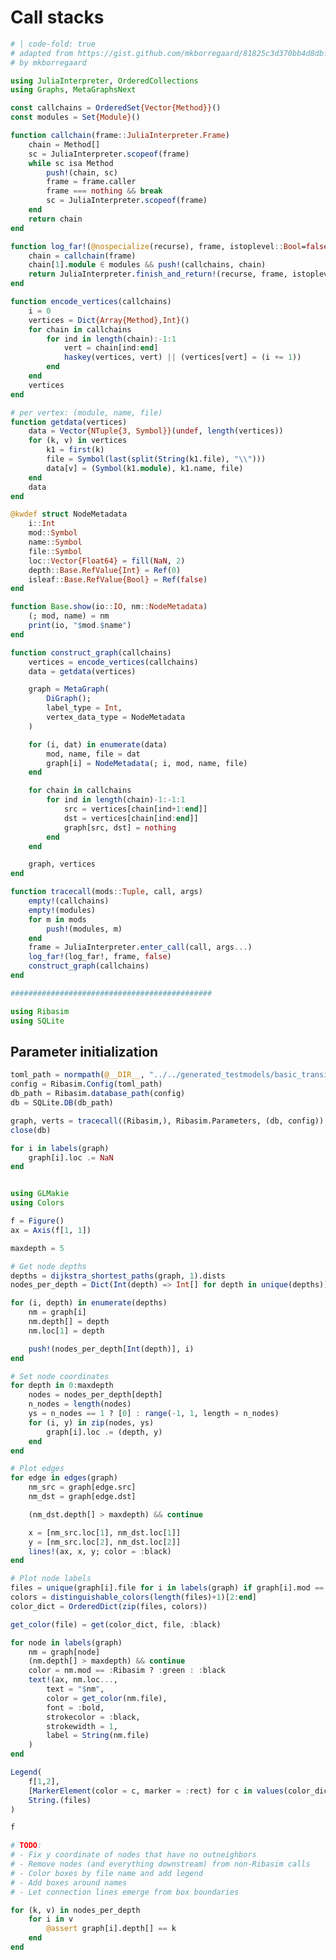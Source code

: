 # Call stacks

```julia
# | code-fold: true
# adapted from https://gist.github.com/mkborregaard/81825c3d370bb4d8dbfe59c3b2ae4b33
# by mkborregaard

using JuliaInterpreter, OrderedCollections
using Graphs, MetaGraphsNext

const callchains = OrderedSet{Vector{Method}}()
const modules = Set{Module}()

function callchain(frame::JuliaInterpreter.Frame)
    chain = Method[]
    sc = JuliaInterpreter.scopeof(frame)
    while sc isa Method
        push!(chain, sc)
        frame = frame.caller
        frame === nothing && break
        sc = JuliaInterpreter.scopeof(frame)
    end
    return chain
end

function log_far!(@nospecialize(recurse), frame, istoplevel::Bool=false)
    chain = callchain(frame)
    chain[1].module ∈ modules && push!(callchains, chain)
    return JuliaInterpreter.finish_and_return!(recurse, frame, istoplevel)
end

function encode_vertices(callchains)
    i = 0
    vertices = Dict{Array{Method},Int}()
    for chain in callchains
        for ind in length(chain):-1:1
            vert = chain[ind:end]
            haskey(vertices, vert) || (vertices[vert] = (i += 1))
        end
    end
    vertices
end

# per vertex: (module, name, file)
function getdata(vertices)
    data = Vector{NTuple{3, Symbol}}(undef, length(vertices))
    for (k, v) in vertices
        k1 = first(k)
        file = Symbol(last(split(String(k1.file), "\\")))
        data[v] = (Symbol(k1.module), k1.name, file)
    end
    data
end

@kwdef struct NodeMetadata
    i::Int
    mod::Symbol
    name::Symbol
    file::Symbol
    loc::Vector{Float64} = fill(NaN, 2)
    depth::Base.RefValue{Int} = Ref(0)
    isleaf::Base.RefValue{Bool} = Ref(false)
end

function Base.show(io::IO, nm::NodeMetadata)
    (; mod, name) = nm
    print(io, "$mod.$name")
end

function construct_graph(callchains)
    vertices = encode_vertices(callchains)
    data = getdata(vertices)

    graph = MetaGraph(
        DiGraph();
        label_type = Int,
        vertex_data_type = NodeMetadata
    )

    for (i, dat) in enumerate(data)
        mod, name, file = dat
        graph[i] = NodeMetadata(; i, mod, name, file)
    end

    for chain in callchains
        for ind in length(chain)-1:-1:1
            src = vertices[chain[ind+1:end]]
            dst = vertices[chain[ind:end]]
            graph[src, dst] = nothing
        end
    end

    graph, vertices
end

function tracecall(mods::Tuple, call, args)
    empty!(callchains)
    empty!(modules)
    for m in mods
        push!(modules, m)
    end
    frame = JuliaInterpreter.enter_call(call, args...)
    log_far!(log_far!, frame, false)
    construct_graph(callchains)
end

#############################################

using Ribasim
using SQLite
```

## Parameter initialization

```julia
toml_path = normpath(@__DIR__, "../../generated_testmodels/basic_transient/ribasim.toml")
config = Ribasim.Config(toml_path)
db_path = Ribasim.database_path(config)
db = SQLite.DB(db_path)

graph, verts = tracecall((Ribasim,), Ribasim.Parameters, (db, config))
close(db)
```

```julia
for i in labels(graph)
    graph[i].loc .= NaN
end


using GLMakie
using Colors

f = Figure()
ax = Axis(f[1, 1])

maxdepth = 5

# Get node depths
depths = dijkstra_shortest_paths(graph, 1).dists
nodes_per_depth = Dict(Int(depth) => Int[] for depth in unique(depths))

for (i, depth) in enumerate(depths)
    nm = graph[i]
    nm.depth[] = depth
    nm.loc[1] = depth

    push!(nodes_per_depth[Int(depth)], i)
end

# Set node coordinates
for depth in 0:maxdepth
    nodes = nodes_per_depth[depth]
    n_nodes = length(nodes)
    ys = n_nodes == 1 ? [0] : range(-1, 1, length = n_nodes)
    for (i, y) in zip(nodes, ys)
        graph[i].loc .= (depth, y)
    end
end

# Plot edges
for edge in edges(graph)
    nm_src = graph[edge.src]
    nm_dst = graph[edge.dst]

    (nm_dst.depth[] > maxdepth) && continue

    x = [nm_src.loc[1], nm_dst.loc[1]]
    y = [nm_src.loc[2], nm_dst.loc[2]]
    lines!(ax, x, y; color = :black)
end

# Plot node labels
files = unique(graph[i].file for i in labels(graph) if graph[i].mod == :Ribasim)
colors = distinguishable_colors(length(files)+1)[2:end]
color_dict = OrderedDict(zip(files, colors))

get_color(file) = get(color_dict, file, :black)

for node in labels(graph)
    nm = graph[node]
    (nm.depth[] > maxdepth) && continue
    color = nm.mod == :Ribasim ? :green : :black
    text!(ax, nm.loc...,
        text = "$nm",
        color = get_color(nm.file),
        font = :bold,
        strokecolor = :black,
        strokewidth = 1,
        label = String(nm.file)
    )
end

Legend(
    f[1,2],
    [MarkerElement(color = c, marker = :rect) for c in values(color_dict)],
    String.(files)
)

f
```

```julia
# TODO:
# - Fix y coordinate of nodes that have no outneighbors
# - Remove nodes (and everything downstream) from non-Ribasim calls
# - Color boxes by file name and add legend
# - Add boxes around names
# - Let connection lines emerge from box boundaries

for (k, v) in nodes_per_depth
    for i in v
        @assert graph[i].depth[] == k
    end
end
```
